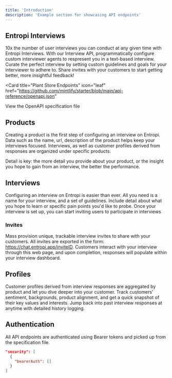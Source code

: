 ```yaml
---
title: 'Introduction'
description: 'Example section for showcasing API endpoints'
---
```



## Entropi Interviews

10x the number of user interviews you can conduct at any given time with Entropi Interviews. With our Interview API, programmatically configure custom interviewer agents to respresent you in a text-based interview. Curate the perfect interview by setting custom guidelines and goals for your interviewer to adhere to. Share invites with your customers to start getting better, more insightful feedback!

<Card
  title="Plant Store Endpoints"
  icon="leaf"
  href="https://github.com/mintlify/starter/blob/main/api-reference/openapi.json"
>
  View the OpenAPI specification file
</Card>

## Products
Creating a product is the first step of configuring an interview on Entropi. Data such as the name, url, description of the product helps keep your interviews focused. Interviews, as well as customer profiles derived from responses are organized under specific products. 

<Note>
  Detail is key: the more detail you provide about your product, or the insight you hope to gain from an interview, the better the performance.
</Note>

## Interviews
Configuring an interview on Entropi is easier than ever. All you need is a name for your interview, and a set of guidelines. Include detail about what you hope to learn or specific pain points you'd like to probe.
Once your interview is set up, you can start inviting users to participate in interviews

### Invites
Mass provision unique, trackable interview invites to share with your customers. All invites are exported in the form: https://chat.entropi.app/inviteID. Customers interact with your interview through this web page, and upon completion, responses will populate within your interview dashboard. 

## Profiles
Customer profiles derived from interview responses are aggregated by product and let you dive deeper into your customer. Track customers' sentiment, backgrounds, product alignment, and get a quick snapshot of their key values and interests. Jump back into past interview responses at anytime with detailed history logging. 

## Authentication

All API endpoints are authenticated using Bearer tokens and picked up from the specification file.

```json
"security": [
  {
    "bearerAuth": []
  }
]
```
